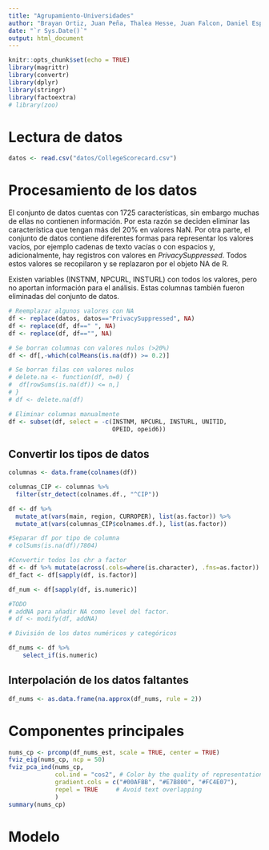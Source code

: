 ```yaml
---
title: "Agrupamiento-Universidades"
author: "Brayan Ortiz, Juan Peña, Thalea Hesse, Juan Falcon, Daniel Espinal"
date: "`r Sys.Date()`"
output: html_document
---
```


```r
knitr::opts_chunk$set(echo = TRUE)
library(magrittr)
library(convertr)
library(dplyr)
library(stringr)
library(factoextra)
# library(zoo)
```


# Lectura de datos

```r
datos <- read.csv("datos/CollegeScorecard.csv")
```

# Procesamiento de los datos

El conjunto de datos cuentas con 1725 características, sin embargo muchas de ellas no contienen información. Por esta razón se deciden eliminar las característica que tengan más del 20% en valores NaN. Por otra parte, el conjunto de datos contiene diferentes formas para representar los valores vacíos, por ejemplo cadenas de texto vacías o con espacios y, adicionalmente, hay registros con valores en *PrivacySuppressed*. Todos estos valores se recopilaron y se replazaron por el objeto NA de R.  

Existen variables (INSTNM, NPCURL, INSTURL) con todos los valores, pero no aportan información para el análisis. Estas columnas también fueron eliminadas del conjunto de datos.


```r
# Reemplazar algunos valores con NA
df <- replace(datos, datos=="PrivacySuppressed", NA)
df <- replace(df, df==" ", NA)
df <- replace(df, df=="", NA)

# Se borran columnas con valores nulos (>20%)
df <- df[,-which(colMeans(is.na(df)) >= 0.2)]

# Se borran filas con valores nulos
# delete.na <- function(df, n=0) {
#  df[rowSums(is.na(df)) <= n,]
# }
# df <- delete.na(df)

# Eliminar columnas manualmente
df <- subset(df, select = -c(INSTNM, NPCURL, INSTURL, UNITID, 
                             OPEID, opeid6))
```

## Convertir los tipos de datos

```r
columnas <- data.frame(colnames(df))

columnas_CIP <- columnas %>% 
  filter(str_detect(colnames.df., "^CIP"))

df <- df %>% 
  mutate_at(vars(main, region, CURROPER), list(as.factor)) %>% 
  mutate_at(vars(columnas_CIP$colnames.df.), list(as.factor))
```

```r
#Separar df por tipo de columna
# colSums(is.na(df)/7804)

#Convertir todos los chr a factor
df <- df %>% mutate(across(.cols=where(is.character), .fns=as.factor))
df_fact <- df[sapply(df, is.factor)]

df_num <- df[sapply(df, is.numeric)]

#TODO
# addNA para añadir NA como level del factor.
# df <- modify(df, addNA)
```

```r
# División de los datos numéricos y categóricos

df_nums <- df %>% 
    select_if(is.numeric)
```
 
## Interpolación de los datos faltantes

```r
df_nums <- as.data.frame(na.approx(df_nums, rule = 2))
```

# Componentes principales

```r

nums_cp <- prcomp(df_nums_est, scale = TRUE, center = TRUE)
fviz_eig(nums_cp, ncp = 50)
fviz_pca_ind(nums_cp,
             col.ind = "cos2", # Color by the quality of representation
             gradient.cols = c("#00AFBB", "#E7B800", "#FC4E07"),
             repel = TRUE     # Avoid text overlapping
             )
summary(nums_cp)
```

# Modelo

```r

```

